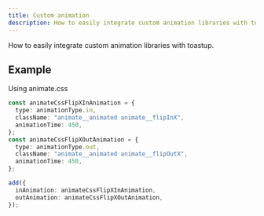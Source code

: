 ```yaml
---
title: Custom animation
description: How to easily integrate custom animation libraries with toastup.
---
```


How to easily integrate custom animation libraries with toastup.


<CustomAnimationExample />

## Example

Using animate.css

```ts
const animateCssFlipXInAnimation = {
  type: animationType.in,
  className: "animate__animated animate__flipInX",
  animationTime: 450,
};
const animateCssFlipXOutAnimation = {
  type: animationType.out,
  className: "animate__animated animate__flipOutX",
  animationTime: 450,
};

add({
  inAnimation: animateCssFlipXInAnimation,
  outAnimation: animateCssFlipXOutAnimation,
});
```


<Blob1 />
